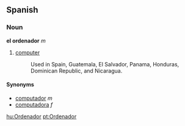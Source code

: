 == Spanish ==
=== Noun ===
'''el ordenador''' ''m''

# [[computer]]
#:Used in Spain, Guatemala, El Salvador, Panama, Honduras, Dominican Republic, and Nicaragua.

==== Synonyms ====
*[[computador]] ''m''
*[[computadora]] ''f''

[[hu:Ordenador]]
[[pt:Ordenador]]